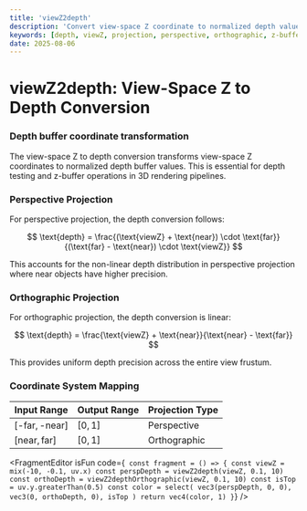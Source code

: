 ```yaml
---
title: 'viewZ2depth'
description: 'Convert view-space Z coordinate to normalized depth value'
keywords: [depth, viewZ, projection, perspective, orthographic, z-buffer]
date: 2025-08-06
---
```



# viewZ2depth: View-Space Z to Depth Conversion

### Depth buffer coordinate transformation

The view-space Z to depth conversion transforms view-space Z coordinates to normalized depth buffer values. This is essential for depth testing and z-buffer operations in 3D rendering pipelines.

### Perspective Projection

For perspective projection, the depth conversion follows:

$$
\text{depth} = \frac{(\text{viewZ} + \text{near}) \cdot \text{far}}{(\text{far} - \text{near}) \cdot \text{viewZ}}
$$

This accounts for the non-linear depth distribution in perspective projection where near objects have higher precision.

### Orthographic Projection

For orthographic projection, the depth conversion is linear:

$$
\text{depth} = \frac{\text{viewZ} + \text{near}}{\text{near} - \text{far}}
$$

This provides uniform depth precision across the entire view frustum.

### Coordinate System Mapping

| Input Range                   | Output Range | Projection Type |
| ----------------------------- | ------------ | --------------- |
| $[\text{-far}, \text{-near}]$ | $[0, 1]$     | Perspective     |
| $[\text{near}, \text{far}]$   | $[0, 1]$     | Orthographic    |

<FragmentEditor
        isFun
        code={`
const fragment = () => {
        const viewZ = mix(-10, -0.1, uv.x)
        const perspDepth = viewZ2depth(viewZ, 0.1, 10)
        const orthoDepth = viewZ2depthOrthographic(viewZ, 0.1, 10)
        const isTop = uv.y.greaterThan(0.5)
        const color = select(
                vec3(perspDepth, 0, 0),
                vec3(0, orthoDepth, 0),
                isTop
        )
        return vec4(color, 1)
}`}
/>
